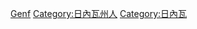 {{Commonscat|People of Geneva}}

[[Category:瑞士各城市出身人物|Genf]]
[[Category:日內瓦州人|Category:日內瓦州人]]
[[Category:日內瓦|Category:日內瓦]]